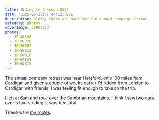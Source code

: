 ```yaml
---
title: Riding to Crezcon 2025
date: '2025-06-23T07:47:12.322Z'
description: Riding there and back for the annual company retreat
category: photos
coverImage: JFH07330
photos:
  - JFH07336
  - JFH07330
  - JFH07607
  - JFH07612
  - JFH07618
  - JFH07609
  - JFH07315
---
```


The annual company retreat was near Hereford, only 100 miles from Cardigan and given a couple of weeks earlier I’d ridden from London to Cardigan with friends, I was feeling fit enough to take on the trip.

I left at 6am and rode over the Cambrian mountains, I think I saw two cars over 5 hours riding, it was beautiful.

These were [my routes](https://www.komoot.com/collection/3609935/-crezco-offsite-2025).
